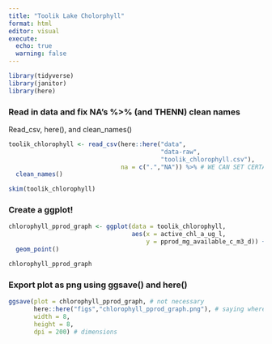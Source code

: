```yaml
---
title: "Toolik Lake Cholorphyll"
format: html
editor: visual
execute:
  echo: true
  warning: false
---
```


```r
library(tidyverse)
library(janitor)
library(here)
```

### Read in data and fix NA's %\>% (and THENN) clean names

Read_csv, here(), and clean_names()

```r
toolik_chlorophyll <- read_csv(here::here("data",
                                          "data-raw",
                                          "toolik_chlorophyll.csv"), 
                               na = c(".","NA")) %>% # WE CAN SET CERTAIN CHARACTERS TO NA! 
  clean_names() 
```

```r
skim(toolik_chlorophyll)
```

### Create a ggplot! 

```r
chlorophyll_pprod_graph <- ggplot(data = toolik_chlorophyll,
                                  aes(x = active_chl_a_ug_l, 
                                      y = pprod_mg_available_c_m3_d)) + 
  geom_point()

chlorophyll_pprod_graph
```

### Export plot as png using ggsave() and here() 

```r
ggsave(plot = chlorophyll_pprod_graph, # not necessary 
       here::here("figs","chlorophyll_pprod_graph.png"), # saying where to save it
       width = 8, 
       height = 8, 
       dpi = 200) # dimensions
```
